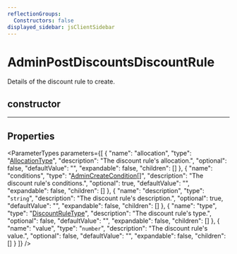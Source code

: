 ```yaml
---
reflectionGroups:
  Constructors: false
displayed_sidebar: jsClientSidebar
---
```



# AdminPostDiscountsDiscountRule

Details of the discount rule to create.

## constructor

___

## Properties

<ParameterTypes parameters={[
  {
    "name": "allocation",
    "type": "[AllocationType](../enums/js_client.internal.internal.AllocationType.mdx)",
    "description": "The discount rule's allocation.",
    "optional": false,
    "defaultValue": "",
    "expandable": false,
    "children": []
  },
  {
    "name": "conditions",
    "type": "[AdminCreateCondition](js_client.internal.internal.AdminCreateCondition.mdx)[]",
    "description": "The discount rule's conditions.",
    "optional": true,
    "defaultValue": "",
    "expandable": false,
    "children": []
  },
  {
    "name": "description",
    "type": "`string`",
    "description": "The discount rule's description.",
    "optional": true,
    "defaultValue": "",
    "expandable": false,
    "children": []
  },
  {
    "name": "type",
    "type": "[DiscountRuleType](../enums/js_client.internal.internal.DiscountRuleType.mdx)",
    "description": "The discount rule's type.",
    "optional": false,
    "defaultValue": "",
    "expandable": false,
    "children": []
  },
  {
    "name": "value",
    "type": "`number`",
    "description": "The discount rule's value.",
    "optional": false,
    "defaultValue": "",
    "expandable": false,
    "children": []
  }
]} />
